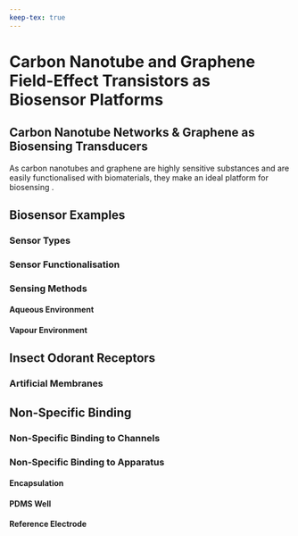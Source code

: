 ```yaml
---
keep-tex: true
---
```


# Carbon Nanotube and Graphene Field-Effect Transistors as Biosensor Platforms

## Carbon Nanotube Networks & Graphene as Biosensing Transducers {#sec-biosensing-transducers}

As carbon nanotubes and graphene are highly sensitive substances and are easily functionalised with biomaterials, they make an ideal platform for biosensing \cite{battie_evaluation_2010, benlikaya_ascertaining_2019, ohno_chemical_2010,goodwin_graphene_2021}.

## Biosensor Examples

### Sensor Types

### Sensor Functionalisation

### Sensing Methods {#sec-biosensor-methods}

#### Aqueous Environment {.unnumbered}

#### Vapour Environment {.unnumbered}

## Insect Odorant Receptors {#sec-odorant-receptors}

### Artificial Membranes {#sec-artificial-membranes}

##	Non-Specific Binding {#sec-non-specific-binding}

###	Non-Specific Binding to Channels

###	Non-Specific Binding to Apparatus

#### Encapsulation {.unnumbered}

#### PDMS Well {.unnumbered}

#### Reference Electrode {.unnumbered}

